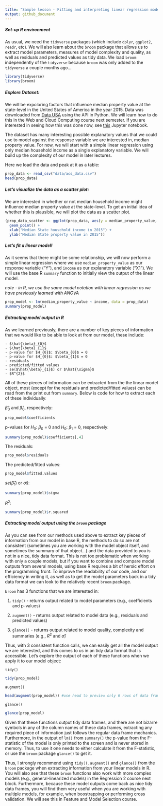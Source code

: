 ```yaml
---
title: "Sample lesson - Fitting and interpreting linear regression models in R"
output: github_document
---
```


##### Set-up R environment

As usual, we need the `tidyverse` packages (which include `dplyr`, `ggplot2`, `readr`, etc). We will also learn about the `broom` package that allows us to extract model parameters, measures of model complexity and quality, as well as residuals and predicted values as tidy data. We load `broom` independently of the `tidyverse` because `broom` was only added to the `tidyverse` a couple months ago...

```r
library(tidyverse)
library(broom) 
```

##### Explore Dataset:

We will be expoloring factors that influence median property value at the state-level in the United States of America in the year 2015. Data was downloaded from [Data USA](https://datausa.io/) using the API in Python. We will learn how to do this in the Web 
and Cloud Computing course next semester. If you are interested in seeing how this was done now, see [this](retrieve_data_usa.ipynb) Jupyter notebook.

The dataset has many interesting possible explanatory values that we could use to model against the response variable we are interested in, median property value. For now, we will start with a simple linear regression using only median household income as a single explanatory variable. We will build up the complexity of our model in later lectures. 

Here we load the data and peak at it as a table:
```r
prop_data <- read_csv("data/acs_data.csv")
head(prop_data)
```

##### Let's visualize the data as a scatter plot:

We are interested in whether or not median household income might influence median property value at the state-level. To get an initial idea of whether this is plausible, we will plot the data as a scatter plot.

```r
(prop_data_scatter <- ggplot(prop_data, aes(y = median_property_value, x = income)) +
  geom_point() +
  xlab("Median State household income in 2015") +
  ylab("Median State property value in 2015")) 
```

##### Let's fit a linear model! 

As it seems that there might be some relationship, we will now perform a simple linear regression where we use 
`median_property_value` as our response variable ("Y"), and `income` as our explanatory variable ("X1"). We will use the base R `summary` function to initially view the output of the linear model.

*note - in R, we use the same model notation with linear regression as we have previously learned with ANOVA*
```r
prop_model <- lm(median_property_value ~ income, data = prop_data)
summary(prop_model)
```

##### Extracting model output in R

As we learned previously, there are a number of key pieces of information that we would like to be able to look at from our model, these include:

    - $\hat{\beta}_{0}$
    - $\hat{\beta}_{1}$
    - p-value for $H_{0}$: $\beta_{0}$ = 0
    - p-value for $H_{0}$: $\beta_{1}$ = 0
    - residuals
    - predicted/fitted values
    - se($\hat{\beta}_{1}$) or $\hat{\sigma}$
    - $R^{2}$

All of these pieces of information can be extracted from the the linear model object, most (except for the residuals and predicted/fitted values) can be read from the print out from `summary`. Below is code for how to extract each of these individually:

$\hat{\beta}_{0}$ and $\hat{\beta}_{0}$, respectively:
```r
prop_model$coefficients
```

p-values for $H_{0}$: $\beta_{0}$ = 0 and $H_{0}$: $\beta_{1}$ = 0, respectively:
```r
summary(prop_model)$coefficients[,4]
```

The residuals:
```r
prop_model$residuals
```

The predicted/fitted values:
```r
prop_model$fitted.values
```

$se(\hat{\beta}_{1})$ or $\hat{\sigma}$s:
```r

summary(prop_model)$sigma
```

$R^{2}$:
```r
summary(prop_model)$r.squared
```


##### Extracting model output using the `broom` package

As you can see from our methods used above to extract key pieces of information from our model in base R, the methods to do so are not consistent (sometimes you are working with the model object itself, and sometimes the summary of that object...) and the data provided to you is not in a nice, tidy data format. This is not too problematic when working with only a couple models, but if you want to combine and compare model outputs from several models, using base R requires a bit of heroic effort on the programming front. To improve the readability of our code, and our efficiency in writing it, as well as to get the model parameters back in a tidy data format we can look to the relatively recent `broom` package.

`broom` has 3 functions that we are interested in:

1. `tidy()` - returns output related to model parameters (e.g., coefficients and p-values)

2. `augment()` - returns output related to model data (e.g., residuals and predicted values)

3. `glance()` - returns output related to model quality, complexity and summaries (e.g., $R^{2}$ and $\hat{\sigma}$)

Thus, with 3 consistent function calls, we can easily get all the model output we are interested, and this comes to us in an tidy data format that is accessible. Let's explore the output of each of these functions when we apply it to our model object:

`tidy()`
```r
tidy(prop_model)
```

`augment()`
```r
head(augment(prop_model)) #use head to preview only 6 rows of data frame
```

`glance()`
```r
glance(prop_model)
```

Given that these functions output tidy data frames, and there are not bizarre symbols in any of the column names of these data frames, extracting any required piece of information just follows the regular data frame mechanics. Furthermore, in the output of `lm()` from `summary()` the p-value from the F-statistic of the model is only printed to the screen and is never stored in memory. Thus, to use it one needs to either calculate it from the F-statistic, or use the `broom` package `glance()` to get it.

Thus, I strongly recommend using `tidy()`, `augment()` and `glance()` from the `broom` package when extracting information from your linear models in R. You will also see that these `broom` functions also work with more complex models (e.g., general-linearized models) in the Regression 2 course next block. Furthermore, because these model outputs come back as nice tidy data frames, you will find them very useful when you are working with multiple models, for example, when boostrapping or performing cross validation. We will see this in Feature and Model Selection course.
